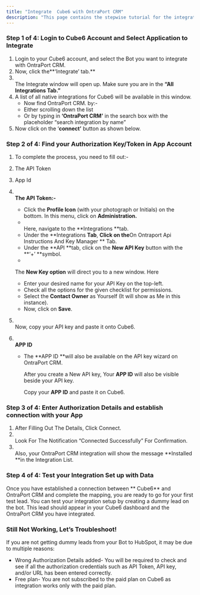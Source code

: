 ```yaml
---
title: "Integrate  Cube6 with OntraPort CRM"
description: "This page contains the stepwise tutorial for the integration with  Cube6"
---
```


### **Step 1 of 4: Login to  Cube6 Account and Select Application to Integrate**

1. Login to your  Cube6 account, and select the Bot you want to integrate with OntraPort CRM.
2. Now, click the**‘Integrate’ tab.** 
3. \
   The Integrate window will open up. Make sure you are in the **“All Integrations Tab.”**
4. A list of all native integrations for  Cube6 will be available in this window.
   - Now find OntraPort CRM. by:-
   - Either scrolling down the list
   - Or by typing in **‘**OntraPort CRM**’** in the search box with the placeholder “search integration by name”
5. Now click on the ‘**connect’** button as shown below.

### **Step 2 of 4: Find your Authorization Key/Token in App Account**

1. To complete the process, you need to fill out:-
2. The API Token
3. App Id
4. **\
   The API Token:-**
   - Click the **Profile Icon** (with your photograph or Initials) on the bottom. In this menu, click on **Administration.**
   - \
     Here, navigate to the **Integrations **tab.
   - Under the **Integrations **Tab**, **Click on the**On Ontraport Api Instructions And Key Manager ** Tab.
   - Under the **API **tab, click on the **New API Key** button with the **‘\+’ **symbol.
   - 

     The **New Key option** will direct you to a new window. Here
   - Enter your desired name for your API Key on the top-left.
   - Check all the options for the given checklist for permissions.
   - Select the **Contact Owner** as Yourself (It will show as Me in this instance).
   - Now, click on **Save**.
5. \
   Now, copy your API key and paste it onto  Cube6.
6. **\
   APP ID**
   - The **APP ID **will also be available on the API key wizard on OntraPort CRM.

     After you create a New API key, Your **APP ID** will also be visible beside your API key.

     Copy your **APP ID** and paste it on  Cube6.

### **Step 3 of 4: Enter Authorization Details and establish connection with your App**

1. After Filling Out The Details, Click Connect.
2. \
   Look For The Notification “Connected Successfully” For Confirmation.
3. \
   Also, your OntraPort CRM integration will show the message **Installed **in the Integration List.

### **Step 4 of 4: Test your Integration Set up with Data**

Once you have established a connection between ** Cube6** and OntraPort CRM and complete the mapping, you are ready to go for your first test lead. You can test your integration setup by creating a dummy lead on the bot. This lead should appear in your  Cube6 dashboard and the OntraPort CRM you have integrated.

### **Still Not Working, Let’s Troubleshoot\!**

If you are not getting dummy leads from your Bot to HubSpot, it may be due to multiple reasons:

- Wrong Authorization Details added- You will be required to check and see if all the authorization credentials such as API Token, API key, and/or URL has been entered correctly.
- Free plan- You are not subscribed to the paid plan on  Cube6 as integration works only with the paid plan.

 